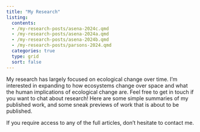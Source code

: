 ```yaml
---
title: "My Research"
listing: 
  contents: 
  - /my-research-posts/asena-2024c.qmd
  - /my-research-posts/asena-2024a.qmd
  - /my-research-posts/asena-2024b.qmd
  - /my-research-posts/parsons-2024.qmd
  categories: true
  type: grid
  sort: false
---
```


My research has largely focused on ecological change over time. I'm interested in expanding to how ecosystems change over space and what the human implications of ecological change are. Feel free to get in touch if you want to chat about research! Here are some simple summaries of my published work, and some sneak previews of work that is about to be published.

If you require access to any of the full articles, don't hesitate to contact me.
